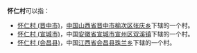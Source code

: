 '''怀仁村'''可以指：
*[[怀仁村_(晋中市)|怀仁村 (晋中市)]]，[[中华人民共和国|中国]][[山西省|山西省]][[晋中市|晋中市]][[榆次区|榆次区]][[张庆乡|张庆乡]]下辖的一个村。
*[[怀仁村_(宣城市)|怀仁村 (宣城市)]]，中国[[安徽省|安徽省]][[宣城市|宣城市]][[宣州区|宣州区]][[双溪镇|双溪镇]]下辖的一个村。
*[[怀仁村_(会昌县)|怀仁村 (会昌县)]]，中国[[江西省|江西省]][[会昌县|会昌县]][[珠兰乡|珠兰乡]]下辖的一个村。
{{disambig|H|Cat=三字中国村名消歧义}}